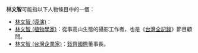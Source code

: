 '''林文智'''可能指以下人物條目中的一個：
*[[林文智_(導演)|林文智 (導演)]]：
*[[林文智_(植物學家)|林文智 (植物學家)]]：從事高山生態的攝影工作者，也是《[[台灣全記錄|台灣全記錄]]》節目顧問。
*[[林文智_(台灣企業家)|林文智 (台灣企業家)]]：[[鈺齊國際|鈺齊國際]]董事長。

{{disambig|Cat=三字林姓人名消歧義}}